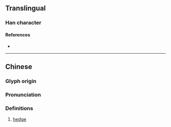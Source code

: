 {{character info}}
==Translingual==

===Han character===
{{Han char|rn=75|rad=木|as=06|sn=10|four=42900|canj=DMNN|ids=⿰[[木]][[列]]}}

====References====
* {{Han ref|kx=0523.260|dkj=14739|dj=0912.050|hdz=21197.030|uh=6835|ud=26677|bh=D1E4|bd=53732}}

----

==Chinese==
{{zh-forms}}

===Glyph origin===
{{Han etym}}

===Pronunciation===
{{zh-pron
|m=liè,lì
|c=lai6
|mc=y
|oc=y
|ma=
|cat=n
}}

===Definitions===
{{zh-hanzi}}

# [[hedge]]